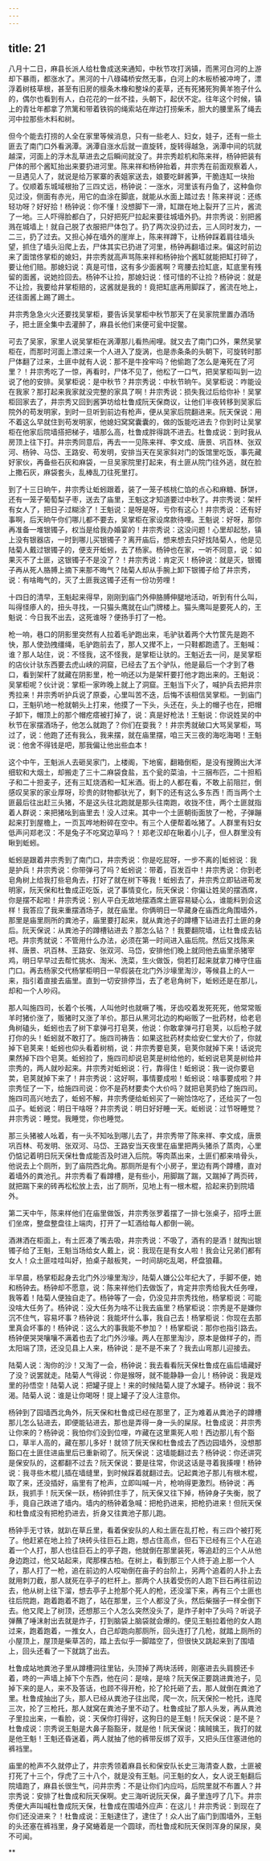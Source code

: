 ```yaml
---
---
---
```

title: 21
---



八月十二日，麻县长派人给杜鲁成送来通知，中秋节攻打涡镇，而黑河白河的上游却下暴雨，都涨水了。黑河的十八碌碡桥安然无事，白河上的木板桥被冲垮了，漂浮着树枝草根，甚至有旧房的檩条木橡和整垛的麦草，还有死猪死狗黄羊狍子什么的，偶尔也看到有人，白花花的一丝不挂，头朝下，起伏不定。往年这个时候，镇上的青壮年都拿了笊篱和带着铁钩的绳索站在岸边打捞柴禾，胆大的腰里系了绳去河中拉那些木料和树。

但今个能去打捞的人全在家里等候消息，只有一些老人、妇女，娃子，还有一些土匪去了南门口外看涡潭。涡潭自涨水后就一直旋转，旋转得越急，涡潭中间的坑就越深，河面上的浮木乱草进去之后瞬间就没了。井宗秀趁机和陈来祥，杨钟把装有尸体的邢个酱缸抬出来要扔进河里。陈来祥和杨钟抬着，井宗秀在前面观察着人，一旦遇见人了，就说是给万冢寨的表姐家送去，娘要吃鲜酱笋，干脆连缸一块抬了。仅顺着东城域根抬了三四丈远，杨钟说：一涨水，河里该有丹鱼了，这种鱼你见过没，侧面有赤光，用它的血涂在脚底，就能从水面上踏过去！陈来祥说：还练轻功呀？好好拾！杨钟说：你不懂！没想脚下一滑，缸蹾在地上裂开了三片，酱流了一地。三人吓得脸都白了，只好把死尸拉起来要往城墙外扔。井宗秀说：别把酱溅在城墙上！就自己脱了衣服把尸体包了。扔了两次没扔过去，三人同时发力，一二三，扔了过去。又担心掉在墙外的崖岸上，陈来祥蹲下，让杨钟踩着肩往墙头望，抓住了墙头沿爬上去，尸体其实已扔进了河里，杨钟再翻墙过来。偏这时前边来了面馆佟掌柜的媳妇，井宗秀就高声骂陈来祥和杨钟抬个酱缸就能把缸打碎了，要让他们赔。那媳妇说：真是可惜，这有多少面酱啊？弯腰去捡缸底，缸底里有残留的面酱，说她捡回去。杨钟不让捡，那媳妇说：怪可惜的不让捡？杨钟说：就是不让捡，我要给井掌柜赔的，这酱就是我的！竟把缸底再用脚踩了，酱流在地上，还往面酱上踢了踢土。

井宗秀急急火火还要找吴掌柜，要告诉吴掌柜中秋节那天了在吴家院里置办酒场子，把土匪全集中去灌醉了，麻县长他们来便可瓮中捉鳖。

可去了吴家，家里人说吴掌柜在涡潭那儿看热闹哩。就又去了南门口外，果然吴掌柜在，而那时河面上漂过来一个人进入了旋涡，也是赤条条的头朝下，可旋转时那尸体翻了过来，土匪中就有人说：那不是牛拴牢吗？他偷跑了怎么是淹死在了河里？！井宗秀吃了一惊，再看时，尸体不见了，他松了一口气，把吴掌柜叫到一边说了他的安排。吴掌柜说：是中秋节？井宗秀说：中秋节晌午。吴掌柜说：咋能设在我家？那打起来我家就没完整的家具了啊！井宗秀说：损失我过后给你补！吴掌柜回家去了，井宗秀又回到酱笋坊给杜鲁成阮天保商议，让他们半夜转移到吴家后院外的苟发明家，到时一旦听到前边有枪声，便从吴家后院翻进来。阮天保说：用不着这么早就住到苟发明家，他媳妇窝窝囊囊的，做的饭能吃进去？你到时让吴掌柜在他家后院墙搭把梯子，墙那么高，杜鲁成胖得跳不进去。杜鲁成说：到时我从房顶上往下打。井宗秀同意后，再去一一见陈来祥、李文成、唐景、巩百林、张双河、杨钟、马岱、王路安、苟发明，安排当天在吴家斜对门的饭馆里吃饭，事先藏好家伙，再备些石灰和麻袋，一旦吴家院里打起来，有土匪从院门往外逃，就在脸上撒石灰，麻袋套头，乱棒乱刀往死里打。

到了十三日晌午，井宗秀让蚯蚓跟着，装了一笼子核桃仁馅的点心和麻糖、酥饼，还有一笼子葡萄梨子枣，送去了庙里，王魁这才知道要过中秋了。井宗秀说：架杆有女人了，把日子过糊涂了！王魁说：是呀是呀，亏你有这心！井宗秀说：还有好事啊，后天晌午你们哪儿都不要去，吴掌柜在家设席款待哩。王魁说：好呀，那你再准备一堆银镯子，权当是给我办婚宴的！井宗秀说：这没问题！心里却起愁，镇上没有银器店，一时到哪儿买银镯子？离开庙后，想来想去只好找陆菊人，他是见陆菊人戴过银镯子的，便支开蚯蚓，去了杨家。杨钟也在家，一听不同意，说：如果灭不了土匪，这银镯子不是没了？！井宗秀说：肯定灭！杨钟说：就是灭，银镯子再从死人胳膊上摘下来那不晦气？陆菊人却从手腕上卸下银镯子给了井宗秀，说：有啥晦气的，灭了土匪我这镯子还有一份功劳哩！

十四日的清早，王魁起来得早，刚刚到庙门外伸胳膊伸腿地活动，听到有什么叫，叫得怪瘆人的，扭头寻找，一只猫头鹰就在山门牌楼上。猫头鹰叫是要死人的，王魁说：今日我不出去，这死谁呀？便扬手打了一枪。

枪一响，巷口的阴影里突然有人拉着毛驴跑出来，毛驴驮着两个大竹筐先是跑不快，那人使劲拽缰绳，毛驴跑前去了，那人又撵不上，一只鞋都跑遗了。王魁喊：谁？那人站住，说：不怪我，这不怪我，是掌柜让驮的。王魁近去一问，是吴掌柜的店伙计驮东西要去虎山峡的洞窟，已经去了五个驴队，他是最后一个才到了巷口，看到架杆了就藏在阴影里，枪一响还以为是架杆要打他才跑出来的。王魁说：吴掌柜呢？伙计说：掌柜一家昨晚上就上了洞窟。王魁当下火了，喊护兵去把井宗秀拉来！井宗秀听护兵说了原委，心里叫苦不迭，后悔不该相信吴掌柜。一到庙门口，王魁叭地一枪就朝头上打来，他摸了一下头，头还在，头上的帽子也在，把帽子卸下，帽顶上的那个帽疙瘩被打掉了，说：真是好枪法！王魁说：你说姓吴的中秋节在家摆酒场子，他怎么就跑了？你们在耍我？！井宗秀就破口大骂吴掌柜，骂过了，说：他跑了还有我么，我来摆，就在庙里摆，咱三天三夜的海吃海喝！王魁说：他舍不得钱是吧，那我偏让他出些血本！

这个中午，王魁派人去砸吴家门，上楼阁，下地窖，翻箱倒柜，是没有搜腾出大洋细软和大烟土，却搬走了三十二麻袋食盐，五个瓮的菜油，十三捆布匹，二十担稻子和二十担麦子，还有三缸烧酒和一缸米酒。街上的人都在看，不敢上前阻拦，倒感叹吴家的家业厚呀，珍贵的财物都驮光了，剩下的还有这么多东西！而当两个土匪最后往出赶三头猪，不是这头往北跑就是那头往南跑，收拢不住，两个土匪就指着人群说：来把猪吆到庙里去！没人过来。其中一个土匪朝街面放了一枪，子弹蹦起来打到屋檐上，一页瓦哗地粉碎在空中。有三个人便帮着吆猪了。人群里有妇女低声问郑老汉：不是兔子不吃窝边草吗？！郑老汉却在瞅着小儿子，但人群里没有瞅到蚯蚓。

蚯蚓是跟着井宗秀到了南门口，井宗秀说：你是吃屁呀，一步不离的|蚯蚓说：我是护兵！井宗秀说：你带弹弓了吗？蚯蚓说：带着，百发百中！井宗秀说：你到老皂角树上给我打些皂角去，打好了就在树下等我！蚯蚓去了，井宗秀立即钻进苟发明家，阮天保和杜鲁成正吃饭，说了事情变化，阮天保说：你偏让姓吴的摆酒席，你是摆不起啦！井宗秀说：别人平白无故地摆酒席土匪容易疑心么，谁能料到会这样！我答应了我来重摆酒场子，就在庙里。你俩明日一早藏身在庙西北角围墙外，那里是庙里厕所的粪池子，庙里要打起来，就从粪池子的蹲槽下钻进去打土匪的身后。阮天保说：从粪池子的蹲槽钻进去？那怎么钻？！我要翻院墙，让杜鲁成去钻吧。井宗秀就说：不管用什么办法，必须在第一时间进入庙后院。然后又找陈来祥、唐景、巩百林、王路安、张双河、马岱，安排他们晚上就同他去庙里杀猪宰鸡，明日早早过去帮忙挑水、淘米、洗菜，生火做饭，倘若打起来就拿刀棒守住庙门口。再去杨家交代杨掌柜明日一早假装在北门外沙壕里淘沙，等候县上的人一来，指引着直接去庙里。直到一切安排停当，去了老皂角树下，蚯蚓还是在那儿，却和一个人吵闷。

那人叫施四司，长着个长嘴，人叫他时也就噘了嘴，牙齿咬着发死死死，他常常贩羊时猪价涨了，贩猪时又涨了羊价。那日从黑河北边的构峪贩了一批药材，给老皂角树磕头，蚯蚓也去了树下拿弹弓打皂荚，他说：你敢拿弹弓打皂荚，以后枪子就打你的头！蚯蚓就不敢打了。施四司祷告：如果这批药材卖给安仁堂大价了，你就掉下皂荚来！蚯蚓也仰头看着树梢，说：井宗秀要皂荚，皂荚你就掉下来！话说完果然掉下四个皂荚。蚯蚓捡了，施四司却说皂荚是树给他的，蚯蚓说皂荚是树给井宗秀的，两人就吵起来。井宗秀对蚯蚓说：行，靠得住！蚯蚓说：我一说你要皂荬，皂荚就掉下来了！井宗秀说：这好啊，事情要成啦！蚯蚓说：啥事要成啦？井宗秀怔了一下，给施四司说：你不是药材要卖个大价吗？就把皂荚扔给了施四司。施四司高兴地去了，蚯蚓不解，井宗秀便给蚯蚓买了一碗饸饹吃了，还给买了一包瓜子。蚯蚓说：明日干啥呀？井宗秀说：明日好好睡一天。蚯蚓说：过节呀睡觉？井宗秀说：睡觉。我睡觉，你也睡觉。

那三头猪被人吆着，有一头不知吆到哪儿去了，井宗秀带了陈来祥、李文成，唐景巩百林、苟发明、张双河、马岱、王路安当天夜里在庙里把两头猪杀了蒸肉，心里仍惦记着明日阮天保杜鲁成能否及时进入后院。等肉蒸出来，土匪们都来啃骨头，他说去上个厕所，到了庙院西北角。那厕所是有个小房子，里边有两个蹲槽，直对着墙外的粪池孔。井宗秀看了看蹲槽，是有些小，用脚踹了踹，又踹掉了两页砖，就把踹下来的砖再松松放上去，出了厕所，见地上有一根木棍，拾起来扔到院墙外。

第二天中午，陈来样他们在庙里做饭，井宗秀张罗着摆了一排七张桌子，招呼土匪们坐席，整盘整盘往上端肉，打开了一缸酒给每人都倒一碗。

酒淋洒在柜面上，有土匠凑了嘴去吸，井宗秀说：不吸了，酒有的是酒！就掏出银镯子给了王魁，王魁当场给女人戴上，说：我现在是有女人啦！我会让兄弟们都有女人！众土匪哇哇叫好，拍桌子敲板凳，一时间胡吃乱喝，杯盘狼藉。

半早晨，杨掌柜起身去北门外沙壕里淘沙，陆菊人嫌公公年纪大了，手脚不便，她和杨钟去。杨钟却不愿意，说：陈来祥他们去做饭了，肯定井宗秀给我大任务哩，我等着！陆菊人便独自走了。杨钟等了一会，仍没见井宗秀找他，杨掌柜说：可能没啥大任务了。杨钟说：没大任务为啥不让我去庙里？杨掌柜说：宗秀是不是嫌你沉不住气，容易坏事？杨钟说：我能坏什么事，我自己去！杨掌柜说：你现在去那里真会坏事的！杨钟说：这么大的事我能不参加？！杨掌柜说：那你也指引路去。杨钟便哭哭嚷嚷不满着也去了北门外沙壕。两人在那里淘沙，原本是做样子的，而太阳端了顶，还没见县上人来，杨钟说：是不是不来了？我去山弯那儿迎接去。

陆菊人说：淘你的沙！又淘了一会，杨钟说：我去看看阮天保杜鲁成在庙后墙藏好了没？说罢就走。陆菊人气得说：你是猴呀，就不能静静一会儿！杨钟说：我是戏里的孙悟空！陆菊人说：把罐子提上！来的时候陆菊人提了水罐子。杨钟说：我不渴。陆菊人说：谁是让你喝呀！提上罐子了没人注意你。

杨钟到了园墙西北角外，阮天保和杜鲁成已经在那里了，正为难着从粪池子的蹲槽那儿怎么钻进去，即便能钻进去，那也是弄得一身一头的屎尿。杜鲁成说：井宗秀让你来的？杨钟说：我怕你们没到位哩，咋藏在这里熏死人啦！西边那儿有个豁口，草半人高的，藏在那儿多好！就领了阮天保和杜鲁成去了西边园墙外，没想那豁口在土匪住进庙里后已重新砌了。阮天保说：这墙能翻过去？杨钟说：你还讲究是保安队的，这都翻不过去？阮天保说：要是往常，你说这话是寻着我揍哩！杨钟说：我寻些木棍儿插在墙缝里，到时候踩着就翻过去。记起粪池子那儿有根木棍，取了来，还没插好，庙里有了枪声，立即叫喊一片，枪响得更激烈。杨钟说：再跃，我抓手！阮天保一跃，杨钟抓住手了，阮天保又往下掉，杨钟身子失衡，脱了手，竟自己跌进了墙内。墙内的杨钟着急喊：把枪扔进来，把枪扔进来！但阮天保和杜鲁成没有把枪扔进去，折身又往粪池子那儿跑。

杨钟手无寸铁，就趴在草丘里，看着保安队的人和土匪在乱打枪，有三四个被打死了。他赶紧在地上捡了块砖头往巨石上跑，想占住高点，但石下已经有三个人在追着一个人打，那人也往巨石上的亭子跑，他就倒在那里装死，等追赶的三个人从他身边跑过，他又站起来，爬那棵古柏。在树上，看到那三个人终于追上那一个人了，那人打了一枪，追在前边的人哎呦倒在亩子的台阶上，另两个追着的人扑上去就用刺刀截，那人就死在亭子的栏杆上。那两个人扶着受伤的人跑下巨石再往前边去，他从树上往下溜，想去亭子上抢那个死人的枪，还没溜下来，再有三个土匪也往后院跑，跑着跑着不跑了，站在那里，三个人都没了头，然后柴捆子一样全倒下去。他又爬上了树顶，还想那三个人怎么突然没头了，是炸子射中了头吗？听说子弹蘸了唾沫射出去就是炸子，打到脑袋上脑袋就会爆的。便见王魁拉着他的女人跑过来，跑着跑着，一推女人，白己却跑向那厕所，回头连打了几枪，就踏上厕所的小屋顶上，屋顶是柴草苫的，踏上去似乎一脚踏空了，但很快又跳起来到了围墙上，回头还看了一下就跳了出去。

杜鲁成站地粪池子里从蹲槽洞往里钻，头顶掉了两块活砖，刚塞进去头肩膀还卡着，咚的一声墙上掉下个东西，他在问：是啥，是啥？阮天保正要跳进粪池子，见掉下来的是人，来不及答话，也顾不得开枪，抡了抡托砸了去，那人就倒在粪池了里。杜鲁成抽出了头，那人已经从粪池子往出爬，爬一次，阮天保抡一枪托，连爬三次，抡了三枪托，那人就窝在粪池子里不动了。杜鲁成扯了那人头发，再从粪池子里拉出来，一看脸，说：天保你打得好，这狗日的是王魁！阮天保说：是不是？杜鲁成说：宗秀说王魁是大鼻子豁豁牙，就是他！阮天保说：擒贼擒王，我打的就是他王魁！王魁还昏迷着，两人就抽了他的裤带反绑了双手，又把头压住塞进他的裤裆里。

庙里的枪声不久就停止了，井宗秀领着麻县长和保安队长史三海清查人数，土匪被打死了十三个，俘虎了三十八个，就是没有王魁。问王魁的女人，女人说王魁翻后院墙跑了，麻县长很生气，问井宗秀：不是让你们内应吗，后院里就不布置人？井宗秀说：安排了杜鲁成和阮天保啊。史三海听说阮天保，鼻子里连哼了几下。井宗秀便大声叫喊杜鲁成阮天保，杜鲁成在围墙外应声：在这儿！井宗秀说：到现在了你们还没进来？！杜鲁成说：王魁逮住了，逮住了！众人出了庙门到围墙外，王魁的头还塞在裤裆里，身子窝蜷着是一个圆球，而杜鲁成和阮天保则浑身的屎尿，臭不可闻。

**